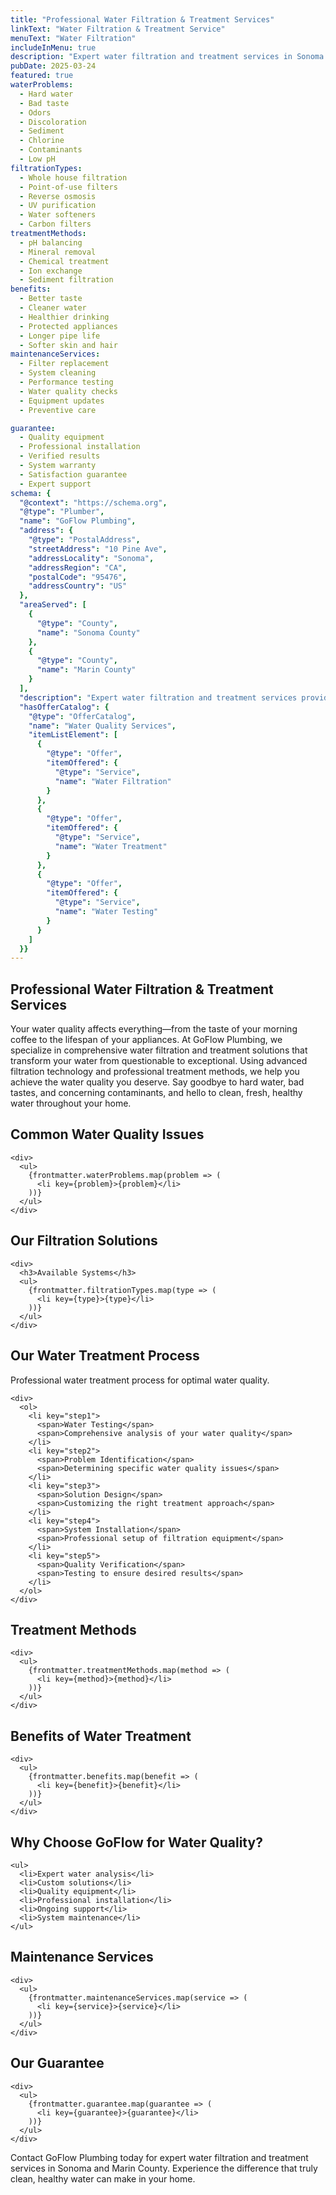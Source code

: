 ```yaml
---
title: "Professional Water Filtration & Treatment Services"
linkText: "Water Filtration & Treatment Service"
menuText: "Water Filtration"
includeInMenu: true
description: "Expert water filtration and treatment services in Sonoma and Marin County. We install and maintain systems for cleaner, healthier water."
pubDate: 2025-03-24
featured: true
waterProblems:
  - Hard water
  - Bad taste
  - Odors
  - Discoloration
  - Sediment
  - Chlorine
  - Contaminants
  - Low pH
filtrationTypes:
  - Whole house filtration
  - Point-of-use filters
  - Reverse osmosis
  - UV purification
  - Water softeners
  - Carbon filters
treatmentMethods:
  - pH balancing
  - Mineral removal
  - Chemical treatment
  - Ion exchange
  - Sediment filtration
benefits:
  - Better taste
  - Cleaner water
  - Healthier drinking
  - Protected appliances
  - Longer pipe life
  - Softer skin and hair
maintenanceServices:
  - Filter replacement
  - System cleaning
  - Performance testing
  - Water quality checks
  - Equipment updates
  - Preventive care

guarantee:
  - Quality equipment
  - Professional installation
  - Verified results
  - System warranty
  - Satisfaction guarantee
  - Expert support
schema: {
  "@context": "https://schema.org",
  "@type": "Plumber",
  "name": "GoFlow Plumbing",
  "address": {
    "@type": "PostalAddress",
    "streetAddress": "10 Pine Ave",
    "addressLocality": "Sonoma",
    "addressRegion": "CA",
    "postalCode": "95476",
    "addressCountry": "US"
  },
  "areaServed": [
    {
      "@type": "County",
      "name": "Sonoma County"
    },
    {
      "@type": "County",
      "name": "Marin County"
    }
  ],
  "description": "Expert water filtration and treatment services providing cleaner, healthier water through advanced filtration systems and professional treatment solutions.",
  "hasOfferCatalog": {
    "@type": "OfferCatalog",
    "name": "Water Quality Services",
    "itemListElement": [
      {
        "@type": "Offer",
        "itemOffered": {
          "@type": "Service",
          "name": "Water Filtration"
        }
      },
      {
        "@type": "Offer",
        "itemOffered": {
          "@type": "Service",
          "name": "Water Treatment"
        }
      },
      {
        "@type": "Offer",
        "itemOffered": {
          "@type": "Service",
          "name": "Water Testing"
        }
      }
    ]
  }}
---
```


<article>
  <h1>Professional Water Filtration & Treatment Services</h1>

  <p>
    Your water quality affects everything—from the taste of your morning coffee to the lifespan of your appliances. At GoFlow Plumbing, we specialize in comprehensive water filtration and treatment solutions that transform your water from questionable to exceptional. Using advanced filtration technology and professional treatment methods, we help you achieve the water quality you deserve. Say goodbye to hard water, bad tastes, and concerning contaminants, and hello to clean, fresh, healthy water throughout your home.
  </p>

  <section>
    <h2>Common Water Quality Issues</h2>

    <div>
      <ul>
        {frontmatter.waterProblems.map(problem => (
          <li key={problem}>{problem}</li>
        ))}
      </ul>
    </div>
  </section>

  <section>
    <h2>Our Filtration Solutions</h2>

    <div>
      <h3>Available Systems</h3>
      <ul>
        {frontmatter.filtrationTypes.map(type => (
          <li key={type}>{type}</li>
        ))}
      </ul>
    </div>
  </section>

  <section>
    <h2>Our Water Treatment Process</h2>
    <div>Professional water treatment process for optimal water quality.</div>

    <div>
      <ol>
        <li key="step1">
          <span>Water Testing</span>
          <span>Comprehensive analysis of your water quality</span>
        </li>
        <li key="step2">
          <span>Problem Identification</span>
          <span>Determining specific water quality issues</span>
        </li>
        <li key="step3">
          <span>Solution Design</span>
          <span>Customizing the right treatment approach</span>
        </li>
        <li key="step4">
          <span>System Installation</span>
          <span>Professional setup of filtration equipment</span>
        </li>
        <li key="step5">
          <span>Quality Verification</span>
          <span>Testing to ensure desired results</span>
        </li>
      </ol>
    </div>
  </section>

  <section>
    <h2>Treatment Methods</h2>

    <div>
      <ul>
        {frontmatter.treatmentMethods.map(method => (
          <li key={method}>{method}</li>
        ))}
      </ul>
    </div>
  </section>

  <section>
    <h2>Benefits of Water Treatment</h2>

    <div>
      <ul>
        {frontmatter.benefits.map(benefit => (
          <li key={benefit}>{benefit}</li>
        ))}
      </ul>
    </div>
  </section>

  <section>
    <h2>Why Choose GoFlow for Water Quality?</h2>

    <ul>
      <li>Expert water analysis</li>
      <li>Custom solutions</li>
      <li>Quality equipment</li>
      <li>Professional installation</li>
      <li>Ongoing support</li>
      <li>System maintenance</li>
    </ul>
  </section>

  <section>
    <h2>Maintenance Services</h2>

    <div>
      <ul>
        {frontmatter.maintenanceServices.map(service => (
          <li key={service}>{service}</li>
        ))}
      </ul>
    </div>
  </section>

  <section>
    <h2>Our Guarantee</h2>

    <div>
      <ul>
        {frontmatter.guarantee.map(guarantee => (
          <li key={guarantee}>{guarantee}</li>
        ))}
      </ul>
    </div>
  </section>

  <section>
    <p>
      Contact GoFlow Plumbing today for expert water filtration and treatment services in Sonoma and Marin County. Experience the difference that truly clean, healthy water can make in your home.
    </p>
  </section>
</article>
